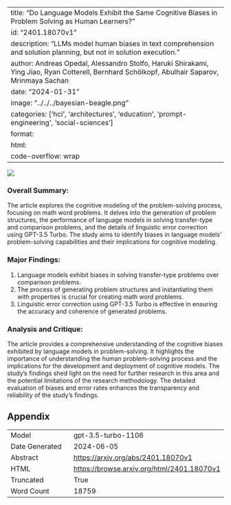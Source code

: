 
---
title: "Do Language Models Exhibit the Same Cognitive Biases in Problem Solving as Human Learners?"
id: "2401.18070v1"
description: "LLMs model human biases in text comprehension and solution planning, but not in solution execution."
author: Andreas Opedal, Alessandro Stolfo, Haruki Shirakami, Ying Jiao, Ryan Cotterell, Bernhard Schölkopf, Abulhair Saparov, Mrinmaya Sachan
date: "2024-01-31"
image: "../../../bayesian-beagle.png"
categories: ['hci', 'architectures', 'education', 'prompt-engineering', 'social-sciences']
format:
  html:
    code-overflow: wrap
---

![](../../../bayesian-beagle.png)

### Overall Summary:

The article explores the cognitive modeling of the problem-solving process, focusing on math word problems. It delves into the generation of problem structures, the performance of language models in solving transfer-type and comparison problems, and the details of linguistic error correction using GPT-3.5 Turbo. The study aims to identify biases in language models' problem-solving capabilities and their implications for cognitive modeling.

### Major Findings:
1. Language models exhibit biases in solving transfer-type problems over comparison problems.
2. The process of generating problem structures and instantiating them with properties is crucial for creating math word problems.
3. Linguistic error correction using GPT-3.5 Turbo is effective in ensuring the accuracy and coherence of generated problems.

### Analysis and Critique:
The article provides a comprehensive understanding of the cognitive biases exhibited by language models in problem-solving. It highlights the importance of understanding the human problem-solving process and the implications for the development and deployment of cognitive models. The study's findings shed light on the need for further research in this area and the potential limitations of the research methodology. The detailed evaluation of biases and error rates enhances the transparency and reliability of the study's findings.

## Appendix

|          |          |
|----------|----------|
| Model     | gpt-3.5-turbo-1106       |
| Date Generated     | 2024-06-05       |
| Abstract | [https://arxiv.org/abs/2401.18070v1](https://arxiv.org/abs/2401.18070v1)        |
| HTML     | [https://browse.arxiv.org/html/2401.18070v1](https://browse.arxiv.org/html/2401.18070v1)       |
| Truncated       | True       |
| Word Count       | 18759       |